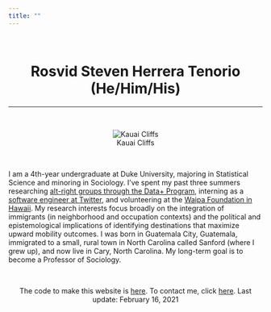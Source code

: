 ```yaml
---
title: ""
---
```


<br>

<center>
# Rosvid Steven Herrera Tenorio (He/Him/His)
</center>

***

<br>

<center>
![Kauai Cliffs](kauaicliffs.JPG)
</center>

<br>

I am a 4th-year undergraduate at Duke University, majoring in Statistical Science and minoring in Sociology. I've spent my past three summers researching [alt-right groups through the Data+ Program](https://bigdata.duke.edu/projects/latinxs-and-right), interning as a [software engineer at Twitter](https://twitter.com/terns/status/1155956826342477824), and volunteering at the [Waipa Foundation in Hawaii](https://dukeengage.duke.edu/pineapples-in-the-kauai-garden/). My research interests focus broadly on the integration of immigrants (in neighborhood and occupation contexts) and the political and epistemological implications of identifying destinations that maximize upward mobility outcomes. I was born in Guatemala City, Guatemala, immigrated to a small, rural town in North Carolina called Sanford (where I grew up), and now live in Cary, North Carolina. My long-term goal is to become a Professor of Sociology.

<br>

<center>
The code to make this website is [here](https://github.com/stevenherrera24/stevenherrera24.github.io). To contact me, click [here](https://stevenherreratenorio.com/contact.html). Last update: February 16, 2021
</center>
